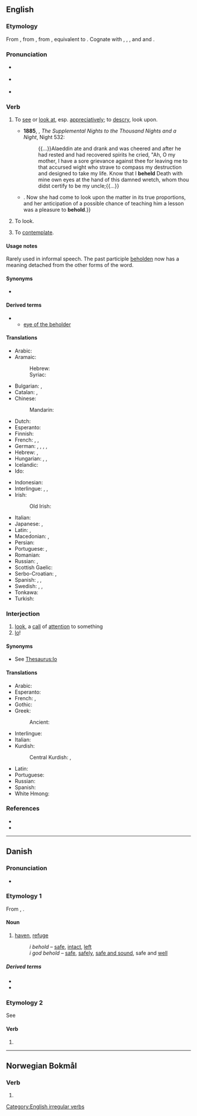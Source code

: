 ==English==

===Etymology===
From {{inh|en|enm|beholden}}, from {{inh|en|ang|behealdan||to hold, have, occupy, possess, guard, preserve, contain, belong, keep, observe, consider, behold, look at, gaze on, see, signify, avail, effect, take care, beware, be cautious, restrain, act, behave}}, from {{inh|en|gem-pro|*bihaldaną||to hold with, keep}}, equivalent to {{prefix|en|be|hold}}. Cognate with {{cog|stq|behoolde|t=to keep}}, {{cog|nl|behouden||to keep, restrain, preserve}}, {{cog|de|behalten||to keep, restrain, remember}}, {{etyl|da|-}} and {{cog|no|beholde||to keep}} and {{cog|sv|behålla||to keep}}.

===Pronunciation===
* {{a|UK}} {{IPA|en|/bɪˈhəʊld/}}
* {{a|GenAm}} {{IPA|en|/bɪˈhoʊld/}}
* {{audio|en|en-us-behold.ogg|Audio (US)}}

===Verb===
{{en-verb|beholds|beholding|beheld|beheld|past_ptc2=beholden|past_ptc2_qual=rare}}

# {{lb|en|transitive}} To [[see]] or [[look at]], esp. [[appreciative]]ly; to [[descry]], look upon.
#* '''1885''', {{w|Richard F. Burton}}, ''The Supplemental Nights to the Thousand Nights and a Night'', Night 532:
#*: {{...}}Alaeddin ate and drank and was cheered and after he had rested and had recovered spirits he cried, "Ah, O my mother, I have a sore grievance against thee for leaving me to that accursed wight who strave to compass my destruction and designed to take my life. Know that I '''beheld''' Death with mine own eyes at the hand of this damned wretch, whom thou didst certify to be my uncle;{{...}}
#* {{quote-book|en|year=1898|author={{w|Winston Churchill (novelist)|Winston Churchill}}
|title={{w|The Celebrity}}|chapter=8
|passage=The humor of my proposition appealed more strongly to Miss Trevor than I had looked for, and from that time forward she became her old self again;{{...}}. Now she had come to look upon the matter in its true proportions, and her anticipation of a possible chance of teaching him a lesson was a pleasure to '''behold'''.}}
# {{lb|en|intransitive}} To look.
# {{lb|en|transitive}} To [[contemplate]].

====Usage notes====
Rarely used in informal speech. The past participle [[beholden]] now has a meaning detached from the other forms of the word.

====Synonyms====
* {{seeSynonyms|lang=en|look}}

====Derived terms====
* {{l|en|beholder}}
** [[eye of the beholder]]

====Translations====
{{trans-top|to see, to look at}}
* Arabic: {{t|ar|هُوَذَا|m}}
* Aramaic:
*: Hebrew: {{t|arc|הא|tr=hā, ho|sc=Hebr}}
*: Syriac: {{t|arc|ܗܐ|tr=hā, ho|sc=Syrc}}
* Bulgarian: {{t+|bg|гледам}}, {{t+|bg|виждам}}
* Catalan: {{t+|ca|mirar}}, {{t+|ca|vigilar}}
* Chinese:
*: Mandarin: {{t+|cmn|看|tr=kàn|sc=Hani}}
* Dutch: {{t+|nl|aanschouwen}}
* Esperanto: {{t+|eo|rigardi}}
* Finnish: {{qualifier|1}} {{t+|fi|katsoa}}
* French: {{t+|fr|regarder}}, {{t+|fr|voir}}, {{t+|fr|observer}}
* German: {{t+|de|betrachten}}, {{t+|de|sehen}}, {{t+|de|schauen}}, {{t+|de|anschauen}}, {{t+|de|ansehen}}
* Hebrew: {{t+|he|הִנֵּה|tr=hiné|sc=Hebr}}, {{t|he|הֲרֵי|tr=haréi}}
* Hungarian: {{t+|hu|meglát}}, {{t+|hu|észrevesz}}, {{t+|hu|megpillant}}
* Icelandic: {{t+|is|sjá}}
* Ido: {{t+|io|yen}}
{{trans-mid}}
* Indonesian: {{t+|id|lihat}}
* Interlingue: {{t|ie|regardar}}, {{t|ie|vider}}, {{t|ie|spectar}}
* Irish:
*: Old Irish: {{t|sga|ad·cí}}
* Italian: {{t+|it|guardare}}
* Japanese: {{t+|ja|見る|tr=みる, miru}}, {{t+|ja|認める|tr=みとめる, mitomeru}}
* Latin: {{t+|la|aspicio}}, {{t|la|tueor}}
* Macedonian: {{t|mk|гледа|sc=Cyrl}}, {{t|mk|следи|sc=Cyrl}}
* Persian: {{t+|fa|نگریستن|tr=negaristan|sc=fa-Arab}}
* Portuguese: {{t+|pt|ver}}, {{t+|pt|contemplar}}
* Romanian: {{t+|ro|vedea}}
* Russian: {{t+|ru|смотре́ть}}, {{t+|ru|гляде́ть}}
* Scottish Gaelic: {{t|gd|amhairc}}
* Serbo-Croatian: {{t+|sh|posmatrati}}, {{t+|sh|gledati}}
* Spanish: {{t+|es|contemplar}}, {{t+|es|mirar}}, {{t+|es|observar}}
* Swedish: {{t+|sv|skåda}}, {{t+|sv|betrakta}}, {{t+|sv|åskåda}}
* Tonkawa: {{t|tqw|ˀana}}
* Turkish: {{t+|tr|bakmak}}
{{trans-bottom}}

===Interjection===
{{en-interj}}

# [[look]], a [[call]] of [[attention]] to something
# [[lo]]!

====Synonyms====
* See [[Thesaurus:lo]]

====Translations====
{{trans-top}}
* Arabic: {{t|ar|هَا}}
* Esperanto: {{t+|eo|jen}}
* French: {{t+|fr|voici}}, {{t+|fr|voilà}}
* Gothic: {{t|got|𐍃𐌰𐌹}}
* Greek:
*: Ancient: {{t|grc|ἰδοῦ}}
* Interlingue: {{t|ie|vi}}
* Italian: {{t+|it|ecco}}
* Kurdish:
*: Central Kurdish: {{t|ckb|ئەوەتا|tr=eweta}}, {{t|ckb|ئەمەتا|tr=emeta}}
{{trans-mid}}
* Latin: {{t|la|ecce}}
* Portuguese: {{t+|pt|eis}}
* Russian: {{t+|ru|вот}}
* Spanish: {{t+|es|he aquí}}
* White Hmong: {{t|mww|saib seb}}
{{trans-bottom}}

===References===
* {{R:Century 1911}}
* {{R:Webster 1913}}

[[Category:English irregular verbs]]

----

==Danish==

===Pronunciation===
* {{IPA|da|/behɔl/|[b̥eˈhʌlˀ]}}

===Etymology 1===
From {{der|da|gml|beholt}}, {{m|gml|behalt}}.

====Noun====
{{head|da|noun|indeclinable}}

# {{lb|da|archaic}} [[haven]], [[refuge]]
#: ''i behold'' – [[safe]], [[intact]], [[left]] {{gloss|remaining}}
#: ''i god behold'' – [[safe]], [[safely]], [[safe and sound]], safe and [[well]]

=====Derived terms=====
* {{l|da|i behold}}
* {{l|da|i god behold}}

===Etymology 2===
See {{m|da|beholde||to keep}}

====Verb====
{{head|da|verb form}}

# {{imperative of|da|beholde}}

----

==Norwegian Bokmål==

===Verb===
{{head|nb|verb form}}

# {{inflection of|nb|beholde||imp}}